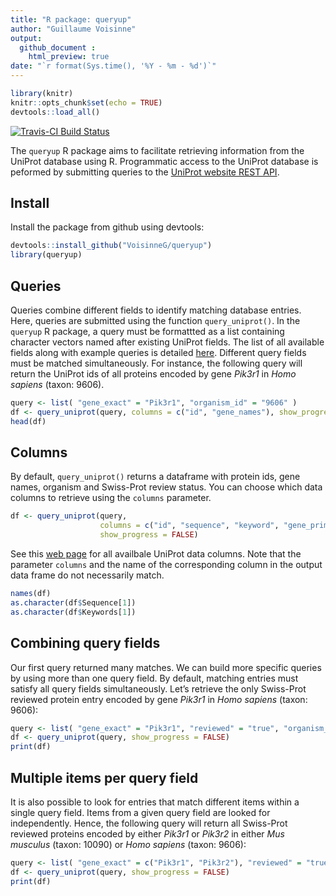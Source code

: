 ```yaml
---
title: "R package: queryup"
author: "Guillaume Voisinne"
output: 
  github_document :
    html_preview: true
date: "`r format(Sys.time(), '%Y - %m - %d')`"
---
```


```r
library(knitr)
knitr::opts_chunk$set(echo = TRUE)
devtools::load_all()
```

[![Travis-CI Build Status](https://travis-ci.org/VoisinneG/queryup.svg?branch=master)](https://travis-ci.org/VoisinneG/queryup) 


The `queryup` R package aims to facilitate retrieving information from the UniProt database using R.
Programmatic access to the UniProt database is peformed by submitting queries to the [UniProt website REST API](https://www.uniprot.org/help/api_queries).

## Install

Install the package from github using devtools:

```r
devtools::install_github("VoisinneG/queryup")
library(queryup)
```

## Queries
Queries combine different fields to identify matching database entries. Here, queries are submitted using the function `query_uniprot()`. In the `queryup` R package, a query must be formattted as a list containing character vectors named after existing UniProt fields. The list of all available fields along with example queries is detailed [here](https://www.uniprot.org/help/query-fields). Different query fields must be matched simultaneously. For instance, the following query will return the UniProt ids of all proteins encoded by gene *Pik3r1* in *Homo sapiens* (taxon: 9606). 

```r
query <- list( "gene_exact" = "Pik3r1", "organism_id" = "9606" )
df <- query_uniprot(query, columns = c("id", "gene_names"), show_progress = FALSE)
head(df)
```

## Columns

By default, `query_uniprot()` returns a dataframe with  protein ids, gene names, organism and Swiss-Prot review status. You can choose which data columns to retrieve using the `columns` parameter. 

```r
df <- query_uniprot(query, 
                    columns = c("id", "sequence", "keyword", "gene_primary"),
                    show_progress = FALSE)

```

See this [web page](https://www.uniprot.org/help/return_fields) for all availbale UniProt data columns.
Note that the parameter `columns` and the name of the corresponding column in the output data frame do not necessarily match.

```r
names(df)
as.character(df$Sequence[1])
as.character(df$Keywords[1])
```

## Combining query fields

Our first query returned many matches. We can build more specific queries by using more than one query field. By default, matching entries must satisfy all query fields simultaneously. Let's retrieve the only Swiss-Prot reviewed protein entry encoded by gene *Pik3r1* in *Homo sapiens* (taxon: 9606):

```r
query <- list( "gene_exact" = "Pik3r1", "reviewed" = "true", "organism_id" = "9606" )
df <- query_uniprot(query, show_progress = FALSE)
print(df)
```

## Multiple items per query field

It is also possible to look for entries that match different items within a single query field. Items from a given query field are looked for independently. Hence, the following query will return all Swiss-Prot reviewed proteins encoded by either *Pik3r1* or *Pik3r2* in either *Mus musculus* (taxon: 10090) or *Homo sapiens* (taxon: 9606): 

```r
query <- list( "gene_exact" = c("Pik3r1", "Pik3r2"), "reviewed" = "true", "organism_id" = c("9606", "10090"))
df <- query_uniprot(query, show_progress = FALSE)
print(df)
```
